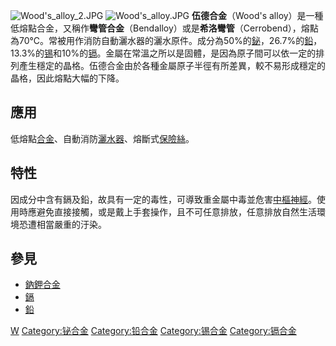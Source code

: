[[File:Wood's_alloy_2.JPG|thumb]]
[[File:Wood's_alloy.JPG|thumb]]
'''伍德合金'''（Wood's alloy）是一種低熔點合金，又稱作'''彎管合金'''（Bendalloy）或是'''希洛彎管'''（Cerrobend），熔點為70℃。常被用作消防自動灑水器的灑水原件。成分為50%的[[鉍|鉍]]，26.7%的[[鉛|鉛]]，13.3%的[[锡|锡]]和10%的[[镉|镉]]。金屬在常溫之所以是固體，是因為原子間可以依一定的排列產生穩定的晶格。伍德合金由於各種金屬原子半徑有所差異，較不易形成穩定的晶格，因此熔點大幅的下降。

==應用==
低熔點[[合金|合金]]、自動消防[[灑水器|灑水器]]、熔斷式[[保險絲|保險絲]]。

==特性==
因成分中含有鎘及鉛，故具有一定的毒性，可導致重金屬中毒並危害[[中樞神經|中樞神經]]。使用時應避免直接接觸，或是戴上手套操作，且不可任意排放，任意排放自然生活環境恐遭相當嚴重的汙染。

==參見==
* [[鈉鉀合金|鈉鉀合金]]
* [[鎘|鎘]]
* [[鉛|鉛]]

[[Category:低熔点合金|W]]
[[Category:铋合金|Category:铋合金]]
[[Category:铅合金|Category:铅合金]]
[[Category:锡合金|Category:锡合金]]
[[Category:镉合金|Category:镉合金]]